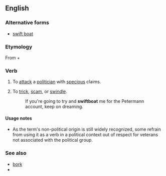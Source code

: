 ==English==

===Alternative forms===
* [[swift boat]]

===Etymology===
From {{m|en|swift|}} + {{m|en|boat|}}

===Verb===
{{en-verb}}

# {{label|en|US|politics|pejorative}} To [[attack]] a [[politician]] with [[specious]] claims.
# {{label|en|slang}} To [[trick]], [[scam]], or [[swindle]].
#: If you're going to try and '''swiftboat''' me for the Petermann account, keep on dreaming.

====Usage notes====
* As the term's non-political origin is still widely recognized, some refrain from using it as a verb in a political context out of respect for veterans not associated with the political group.

===See also===
* [[bork]]
* {{projectlink|pedia|swiftboating}}
